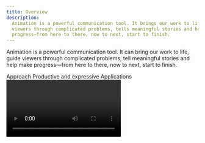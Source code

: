 ```yaml
---
title: Overview
description:
  Animation is a powerful communication tool. It brings our work to life, guides
  viewers through complicated problems, tells meaningful stories and helps make
  progress—from here to there, now to next, start to finish.
---
```


<PageDescription>

Animation is a powerful communication tool. It can bring our work to life, guide
viewers through complicated problems, tell meaningful stories and help make
progress—from here to there, now to next, start to finish.

</PageDescription>

<AnchorLinks>
  <AnchorLink>Approach</AnchorLink>
  <AnchorLink>Productive and expressive</AnchorLink>
  <AnchorLink>Applications</AnchorLink>
</AnchorLinks>

<Video vimeoId="425895830" />

## Approach

How we communicate through animation is just as important as _what_ we
communicate. Every element we set in motion is an extension of our voice—it must
serve a purpose, embody precision and communicate clearly. No matter the format
or subject matter, these themes are universal when correctly capturing our tone
and approach to motion.

<!-- Container div for margin-top spacing -->

<div>
<Row class="narrativeTable">

<Column colLg={4} noGutter>

### Effective

</Column>

<Column colLg={8} noGutter>

Animation at IBM amplifies the meaning inherent in any design. It doesn’t
obscure or distract. Motion is uniquely effective in its capacity to explain
ideas sequentially and rapidly refocus on what’s important. Endeavor to capture
attention through action, demonstrate function and process with compelling
performances, and break down complex ideas into digestible steps that
progressively build toward understanding.

</Column>

</Row>

<Row class="narrativeTable">

<Column colLg={4} noGutter>

### Concise

</Column>

<Column colLg={8} noGutter>

Consider the scope of your story. Define the message and craft your animation to
be straightforward and succinct in how it conveys that message. Respect the
viewer’s time and attention by communicating both promptly and clearly and with
an expertise that answers questions in advance.

</Column>

</Row>

<Row class="narrativeTable">

<Column colLg={4} noGutter>

### Simple

</Column>

<Column colLg={8} noGutter>

Animate only what’s vital. Needless flourishes or overcomplicated actions
without clear reason have no place in our animations. The essential elements
within a design should be animated to move with restraint—enough to effectively
demonstrate function and purpose while avoiding gratuitous decoration and
overexaggeration. Often the simplest solution is the most elegant and correct
one.

</Column>

</Row>

<Row class="narrativeTable">

<Column colLg={4} noGutter>

### Engineered

</Column>

<Column colLg={8} noGutter>

Any animation at IBM begins with a clear goal in mind and, much like our
approach to design itself, should be finely engineered, precise and produced
with confidence. This meticulous attention to detail is vital to establishing a
consistent attitude and tone of motion in everything we create.

</Column>

</Row>
</div>

## Productive and expressive

Our approach to animation is guided by two essential types of motion: productive
and expressive. The distinct impression created by each type offers a clear
means of creating contrast, but also a sense of cooperation—man and machine,
organic and engineered.

<Video
  poster={import('./images/animation-overview-pe-poster.png')}
  src="/videos/animation/animation-overview-pe.mp4"
/>

### Types

Productive and expressive motion each evoke a particular tone that’s
identifiably IBM:

– &nbsp;&nbsp;_Productive_ motion leans toward efficiency and
responsiveness.<br/> – &nbsp;&nbsp;_Expressive_ motion is enthusiastic and
vibrant.

While there are countless ways to interpret and depict either type, they also
serve as the foundation of an animation vocabulary, a shorthand to describe how
an object should move, the feeling it should evoke.

While there’s no specific formula for creating motion, it’s the rationale behind
choosing to apply each type that’s important. Each type on its own is useful,
but they’re greater together.

### Harmony

Our animation is at its best when the conversation between productive and
expressive motion is clearly apparent. Each type has an important role to play
in a piece, and the energy between the two provide a compelling contrast,
bringing a nuanced personality to each element in motion.

Beyond how each individual element is influenced by either type—or the interplay
between them—every piece of animation can similarly benefit by being weighted
toward either productive or expressive motion as a whole.

### Tone

Using either productive or expressive motion alone will inherently create
different impressions. For example, productive elements may appear professional,
confident, smart and efficient, while expressive elements may evoke more
personality and emotion.

Thinking in expressive and productive terms opens a broad range of tone. Our
motion toolbox can evoke everything from cheerful and lighthearted to forthright
and reserved while steering clear of the silly or overly dramatic.

## Applications

Animation can help recognize moments throughout the user interface experience.
For example, you might use productive motion to confirm completion of tasks, or
expressive motion to mark the beginning of a process. Animation can help guide
users through complex experiences, or highlight progress through a process.

### Illustration

<Row className="gallery-row-padding">

<Column colMd={6} colLg={8}>

![Watson illustration](./images/overview/animation-illustration.png)

</Column>

</Row>

<Row className="resource-card-group">
<Column colMd={4} colLg={4} noGutterSm>
    <ResourceCard
      subTitle="Line style"
      href="https://www.ibm.com/design/language/illustration/line-style/usage#animation"
      >

![Bee Icon](../images/bee.png)

</ResourceCard>
</Column>
<Column colMd={4} colLg={4} noGutterSm>
    <ResourceCard
      subTitle="Flat style"
      href="https://www.ibm.com/design/language/illustration/flat-style/usage#animation"
      >

![Bee Icon](../images/bee.png)

  </ResourceCard>
</Column>
<Column colMd={4} colLg={4} noGutterSm>
    <ResourceCard
      subTitle="Isometric style"
      href="https://www.ibm.com/design/language/illustration/isometric-style/usage#animation"
      >

![Bee Icon](../images/bee.png)

  </ResourceCard>
</Column>
</Row>

### User interface

Our point of view can be applied to any narrative in every style; from simple to
complex, ambient loop to feature brand film.

<Row className="gallery-row-padding">

<Column colMd={6} colLg={8}>

![Watson user interface](./images/overview/animation-watson-demo.png)

</Column>

</Row>

<Row className="resource-card-group">
<Column colMd={4} colLg={4} noGutterSm>
  <ResourceCard
    subTitle="Motion in UI"
    href="https://www.carbondesignsystem.com/guidelines/motion/overview"
    >

![carbon Icon](../images/carbon.png)

</ResourceCard>
</Column>
</Row>
